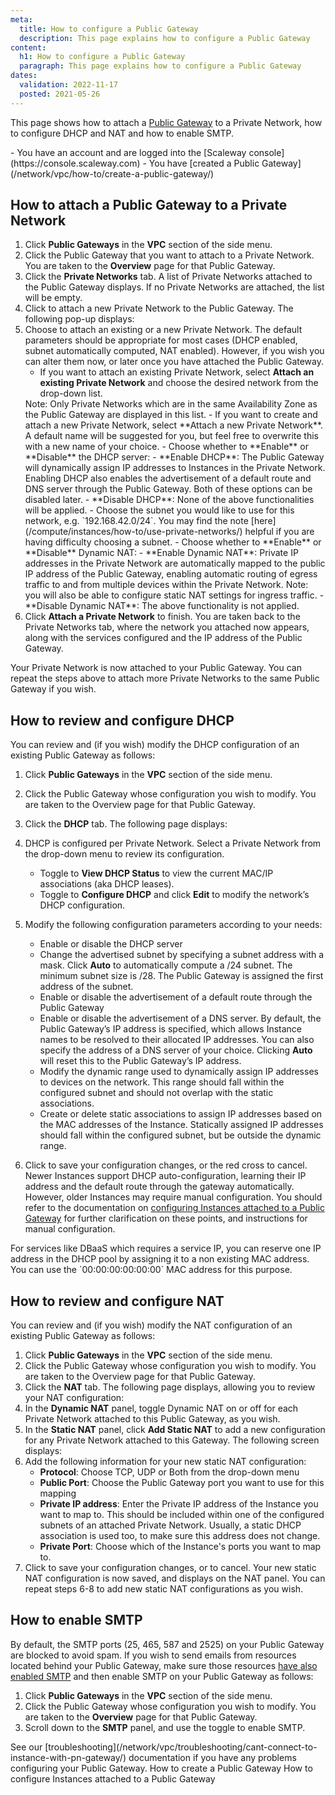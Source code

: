 ```yaml
---
meta:
  title: How to configure a Public Gateway
  description: This page explains how to configure a Public Gateway
content:
  h1: How to configure a Public Gateway
  paragraph: This page explains how to configure a Public Gateway
dates:
  validation: 2022-11-17
  posted: 2021-05-26
---
```


This page shows how to attach a [Public Gateway](/network/vpc/concepts#public-gateway) to a Private Network, how to configure DHCP and NAT and how to enable SMTP.

<Message type="requirement">
  - You have an account and are logged into the [Scaleway console](https://console.scaleway.com)
  - You have [created a Public Gateway](/network/vpc/how-to/create-a-public-gateway/)
</Message>

## How to attach a Public Gateway to a Private Network

1. Click **Public Gateways** in the **VPC** section of the side menu.
2. Click the Public Gateway that you want to attach to a Private Network. You are taken to the **Overview** page for that Public Gateway.
3. Click the **Private Networks** tab. A list of Private Networks attached to the Public Gateway displays. If no Private Networks are attached, the list will be empty.
4. Click <Icon name="plus" /> to attach a new Private Network to the Public Gateway. The following pop-up displays:
    <Lightbox src="scaleway-vpc-gw-attach-pn.webp" alt="" />
5. Choose to attach an existing or a new Private Network. The default parameters should be appropriate for most cases (DHCP enabled, subnet automatically computed, NAT enabled). However, if you wish you can alter them now, or later once you have attached the Public Gateway.
    - If you want to attach an existing Private Network, select **Attach an existing Private Network** and choose the desired network from the drop-down list.
    <Message type="note">
        Note: Only Private Networks which are in the same Availability Zone as the Public Gateway are displayed in this list.
    </Message>
    - If you want to create and attach a new Private Network, select **Attach a new Private Network**. A default name will be suggested for you, but feel free to overwrite this with a new name of your choice.
    - Choose whether to **Enable** or **Disable** the DHCP server:
        - **Enable DHCP**: The Public Gateway will dynamically assign IP addresses to Instances in the Private Network. Enabling DHCP also enables the advertisement of a default route and DNS server through the Public Gateway. Both of these options can be disabled later.
        - **Disable DHCP**: None of the above functionalities will be applied.
    - Choose the subnet you would like to use for this network, e.g. `192.168.42.0/24`. You may find the note [here](/compute/instances/how-to/use-private-networks/) helpful if you are having difficulty choosing a subnet.
    - Choose whether to **Enable** or **Disable** Dynamic NAT:
        - **Enable Dynamic NAT**: Private IP addresses in the Private Network are automatically mapped to the public IP address of the Public Gateway, enabling automatic routing of egress traffic to and from multiple devices within the Private Network. Note: you will also be able to configure static NAT settings for ingress traffic.
        - **Disable Dynamic NAT**: The above functionality is not applied.
6. Click **Attach a Private Network** to finish. You are taken back to the Private Networks tab, where the network you attached now appears, along with the services configured and the IP address of the Public Gateway.
    <Lightbox src="scaleway-vpc-gw-pn-attached.webp" alt="" />

Your Private Network is now attached to your Public Gateway. You can repeat the steps above to attach more Private Networks to the same Public Gateway if you wish.

## How to review and configure DHCP

You can review and (if you wish) modify the DHCP configuration of an existing Public Gateway as follows:

1. Click **Public Gateways** in the **VPC** section of the side menu.
2. Click the Public Gateway whose configuration you wish to modify. You are taken to the Overview page for that Public Gateway.
3. Click the **DHCP** tab. The following page displays:
    <Lightbox src="scaleway-dhcp.webp" alt="" />
4. DHCP is configured per Private Network. Select a Private Network from the drop-down menu to review its configuration.
    - Toggle <Icon name="toggle" /> to **View DHCP Status** to view the current MAC/IP associations (aka DHCP leases).
    - Toggle <Icon name="toggle" /> to **Configure DHCP** and click <Icon name="edit" /> **Edit** to modify the network’s DHCP configuration.
5. Modify the following configuration parameters according to your needs:
    <Lightbox src="scaleway-dhcp-edit.webp" alt="" />

    - Enable or disable the DHCP server
    - Change the advertised subnet by specifying a subnet address with a mask. Click **Auto** to automatically compute a /24 subnet. The minimum subnet size is /28. The Public Gateway is assigned the first address of the subnet.
    - Enable or disable the advertisement of a default route through the Public Gateway
    - Enable or disable the advertisement of a DNS server. By default, the Public Gateway’s IP address is specified, which allows Instance names to be resolved to their allocated IP addresses. You can also specify the address of a DNS server of your choice. Clicking **Auto** will reset this to the Public Gateway’s IP address.
    - Modify the dynamic range used to dynamically assign IP addresses to devices on the network. This range should fall within the configured subnet and should not overlap with the static associations.
    - Create or delete static associations to assign IP addresses based on the MAC addresses of the Instance. Statically assigned IP addresses should fall within the configured subnet, but be outside the dynamic range.
6. Click <Icon name="validate" /> to save your configuration changes, or the red cross to cancel.
    <Message type="note">
      Newer Instances support DHCP auto-configuration, learning their IP address and the default route through the gateway automatically. However, older Instances may require manual configuration. You should refer to the documentation on [configuring Instances attached to a Public Gateway](/network/vpc/how-to/configure-instances-public-gw/) for further clarification on these points, and instructions for manual configuration.
    </Message>

<Message type="note">
  For services like DBaaS which requires a service IP, you can reserve one IP address in the DHCP pool by assigning it to a non existing MAC address.
  You can use the `00:00:00:00:00:00` MAC address for this purpose.
</Message>

## How to review and configure NAT

You can review and (if you wish) modify the NAT configuration of an existing Public Gateway as follows:

1. Click **Public Gateways** in the **VPC** section of the side menu.
2. Click the Public Gateway whose configuration you wish to modify. You are taken to the Overview page for that Public Gateway.
3. Click the **NAT** tab. The following page displays, allowing you to review your NAT configuration:
    <Lightbox src="scaleway-nat-tab.webp" alt="" />
4. In the **Dynamic NAT** panel, toggle <Icon name="toggle" /> Dynamic NAT on or off for each Private Network attached to this Public Gateway, as you wish.
5. In the **Static NAT** panel, click **Add Static NAT** to add a new configuration for any Private Network attached to this Gateway. The following screen displays:
    <Lightbox src="scaleway-nat-add-static.webp" alt="" />
6. Add the following information for your new static NAT configuration:
    - **Protocol**: Choose TCP, UDP or Both from the drop-down menu
    - **Public Port**: Choose the Public Gateway port you want to use for this mapping
    - **Private IP address**: Enter the Private IP address of the Instance you want to map to. This should be included within one of the configured subnets of an attached Private Network. Usually, a static DHCP association is used too, to make sure this address does not change.
    - **Private Port**: Choose which of the Instance's ports you want to map to.
7. Click <Icon name="validate" /> to save your configuration changes, or <Icon name="cancel" /> to cancel.
Your new static NAT configuration is now saved, and displays on the NAT panel. You can repeat steps 6-8 to add new static NAT configurations as you wish.

## How to enable SMTP

By default, the SMTP ports (25, 465, 587 and 2525) on your Public Gateway are blocked to avoid spam. If you wish to send emails from resources located behind your Public Gateway, make sure those resources [have also enabled SMTP](/compute/instances/how-to/send-emails-from-your-instance/) and then enable SMTP on your Public Gateway as follows:

1. Click **Public Gateways** in the **VPC** section of the side menu.
2. Click the Public Gateway whose configuration you wish to modify. You are taken to the **Overview** page for that Public Gateway.
3. Scroll down to the **SMTP** panel, and use the toggle <Icon name="toggle" /> to enable SMTP.
    <Lightbox src="scaleway-enable-smtp.webp" alt="" />

<Message type="important">
  See our [troubleshooting](/network/vpc/troubleshooting/cant-connect-to-instance-with-pn-gateway/) documentation if you have any problems configuring your Public Gateway.
</Message>


<Navigation title="See Also">
  <PreviousButton to="/network/vpc/how-to/create-a-public-gateway/">How to create a Public Gateway</PreviousButton>
  <NextButton to="/network/vpc/how-to/configure-instances-public-gw/">How to configure Instances attached to a Public Gateway</NextButton>
</Navigation>
